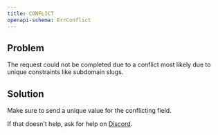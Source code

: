```yaml
---
title: CONFLICT
openapi-schema: ErrConflict
---
```


## Problem

The request could not be completed due to a conflict most likely due to unique constraints like subdomain slugs.

## Solution

Make sure to send a unique value for the conflicting field.

If that doesn't help, ask for help on [Discord](https://openstatus.dev/discord).
